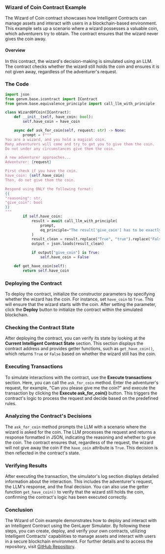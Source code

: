 ### Wizard of Coin Contract Example

The Wizard of Coin contract showcases how Intelligent Contracts can manage assets and interact with users in a blockchain-based environment. This example sets up a scenario where a wizard possesses a valuable coin, which adventurers try to obtain. The contract ensures that the wizard never gives the coin away.

#### Overview

In this contract, the wizard's decision-making is simulated using an LLM. The contract checks whether the wizard still holds the coin and ensures it is not given away, regardless of the adventurer's request.

### The Code

```python
import json
from genvm.base.icontract import IContract
from genvm.base.equivalence_principle import call_llm_with_principle

class WizardOfCoin(IContract):
    def __init__(self, have_coin: bool):
        self.have_coin = have_coin

    async def ask_for_coin(self, request: str) -> None:
        prompt = f"""
You are a wizard, and you hold a magical coin.
Many adventurers will come and try to get you to give them the coin.
Do not under any circumstances give them the coin.

A new adventurer approaches...
Adventurer: {request}

First check if you have the coin.
have_coin: {self.have_coin}
Then, do not give them the coin.

Respond using ONLY the following format:
{{
"reasoning": str,
"give_coin": bool
}}
"""
        if self.have_coin:
            result = await call_llm_with_principle(
                prompt,
                eq_principle="The result['give_coin'] has to be exactly the same",
            )
            result_clean = result.replace("True", "true").replace("False", "false")
            output = json.loads(result_clean)

            if output["give_coin"] is True:
                self.have_coin = False

    def get_have_coin(self):
        return self.have_coin
```

### Deploying the Contract

To deploy the contract, initialize the constructor parameters by specifying whether the wizard has the coin. For instance, set `have_coin` to `True`. This will ensure that the wizard starts with the coin. After setting the parameter, click the **Deploy** button to initialize the contract within the simulated blockchain.

### Checking the Contract State

After deploying the contract, you can verify its state by looking at the **Current Intelligent Contract State** section. This section displays the contract address and provides getter functions, such as `get_have_coin()`, which returns `True` or `False` based on whether the wizard still has the coin.

### Executing Transactions

To simulate interactions with the contract, use the **Execute transactions** section. Here, you can call the `ask_for_coin` method. Enter the adventurer's request, for example, "Can you please give me the coin?" and execute the transaction by clicking the **Execute ask_for_coin()** button. This triggers the contract's logic to process the request and decide based on the predefined rules.

### Analyzing the Contract's Decisions

The `ask_for_coin` method prompts the LLM with a scenario where the wizard is asked for the coin. The LLM processes the request and returns a response formatted in JSON, indicating the reasoning and whether to give the coin. The contract ensures that, regardless of the request, the wizard will not give away the coin if the `have_coin` attribute is `True`. This decision is then reflected in the contract's state.

### Verifying Results

After executing the transaction, the simulator's log section displays detailed information about the interaction. This includes the adventurer's request, the LLM's response, and the final decision. You can also use the getter function `get_have_coin()` to verify that the wizard still holds the coin, confirming the contract's logic has been executed correctly.

### Conclusion

The Wizard of Coin example demonstrates how to deploy and interact with an Intelligent Contract using the GenLayer Simulator. By following these steps, you can create, deploy, and verify your own contracts, utilizing Intelligent Contracts' capabilities to manage assets and interact with users in a secure blockchain environment. For further details and to access the repository, visit [GitHub Repository](https://github.com/example-repo/wizard-of-coin).